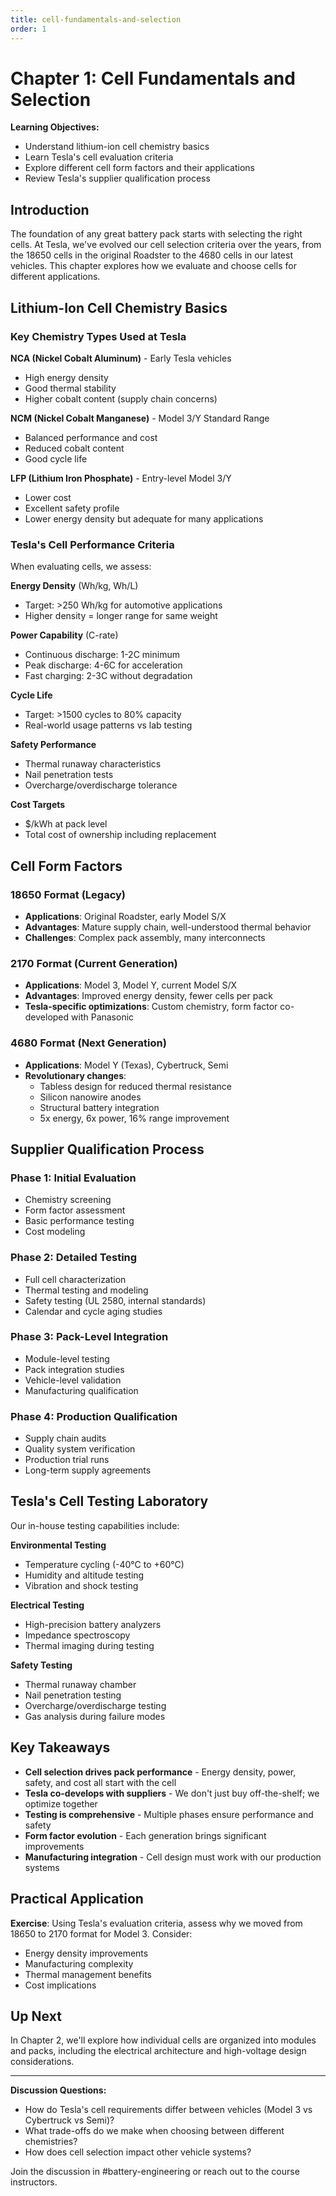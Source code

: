 ```yaml
---
title: cell-fundamentals-and-selection
order: 1
---
```


# Chapter 1: Cell Fundamentals and Selection

**Learning Objectives:**
- Understand lithium-ion cell chemistry basics
- Learn Tesla's cell evaluation criteria
- Explore different cell form factors and their applications
- Review Tesla's supplier qualification process

## Introduction

The foundation of any great battery pack starts with selecting the right cells. At Tesla, we've evolved our cell selection criteria over the years, from the 18650 cells in the original Roadster to the 4680 cells in our latest vehicles. This chapter explores how we evaluate and choose cells for different applications.

## Lithium-Ion Cell Chemistry Basics

### Key Chemistry Types Used at Tesla

**NCA (Nickel Cobalt Aluminum)** - Early Tesla vehicles
- High energy density
- Good thermal stability
- Higher cobalt content (supply chain concerns)

**NCM (Nickel Cobalt Manganese)** - Model 3/Y Standard Range
- Balanced performance and cost
- Reduced cobalt content
- Good cycle life

**LFP (Lithium Iron Phosphate)** - Entry-level Model 3/Y
- Lower cost
- Excellent safety profile
- Lower energy density but adequate for many applications

### Tesla's Cell Performance Criteria

When evaluating cells, we assess:

**Energy Density** (Wh/kg, Wh/L)
- Target: >250 Wh/kg for automotive applications
- Higher density = longer range for same weight

**Power Capability** (C-rate)
- Continuous discharge: 1-2C minimum
- Peak discharge: 4-6C for acceleration
- Fast charging: 2-3C without degradation

**Cycle Life**
- Target: >1500 cycles to 80% capacity
- Real-world usage patterns vs lab testing

**Safety Performance**
- Thermal runaway characteristics
- Nail penetration tests
- Overcharge/overdischarge tolerance

**Cost Targets**
- $/kWh at pack level
- Total cost of ownership including replacement

## Cell Form Factors

### 18650 Format (Legacy)
- **Applications**: Original Roadster, early Model S/X
- **Advantages**: Mature supply chain, well-understood thermal behavior
- **Challenges**: Complex pack assembly, many interconnects

### 2170 Format (Current Generation)
- **Applications**: Model 3, Model Y, current Model S/X
- **Advantages**: Improved energy density, fewer cells per pack
- **Tesla-specific optimizations**: Custom chemistry, form factor co-developed with Panasonic

### 4680 Format (Next Generation)
- **Applications**: Model Y (Texas), Cybertruck, Semi
- **Revolutionary changes**: 
  - Tabless design for reduced thermal resistance
  - Silicon nanowire anodes
  - Structural battery integration
  - 5x energy, 6x power, 16% range improvement

## Supplier Qualification Process

### Phase 1: Initial Evaluation
- Chemistry screening
- Form factor assessment  
- Basic performance testing
- Cost modeling

### Phase 2: Detailed Testing
- Full cell characterization
- Thermal testing and modeling
- Safety testing (UL 2580, internal standards)
- Calendar and cycle aging studies

### Phase 3: Pack-Level Integration
- Module-level testing
- Pack integration studies
- Vehicle-level validation
- Manufacturing qualification

### Phase 4: Production Qualification
- Supply chain audits
- Quality system verification
- Production trial runs
- Long-term supply agreements

## Tesla's Cell Testing Laboratory

Our in-house testing capabilities include:

**Environmental Testing**
- Temperature cycling (-40°C to +60°C)
- Humidity and altitude testing
- Vibration and shock testing

**Electrical Testing**
- High-precision battery analyzers
- Impedance spectroscopy
- Thermal imaging during testing

**Safety Testing**
- Thermal runaway chamber
- Nail penetration testing
- Overcharge/overdischarge testing
- Gas analysis during failure modes

## Key Takeaways

- **Cell selection drives pack performance** - Energy density, power, safety, and cost all start with the cell
- **Tesla co-develops with suppliers** - We don't just buy off-the-shelf; we optimize together
- **Testing is comprehensive** - Multiple phases ensure performance and safety
- **Form factor evolution** - Each generation brings significant improvements
- **Manufacturing integration** - Cell design must work with our production systems

## Practical Application

**Exercise**: Using Tesla's evaluation criteria, assess why we moved from 18650 to 2170 format for Model 3. Consider:
- Energy density improvements
- Manufacturing complexity
- Thermal management benefits
- Cost implications

## Up Next

In Chapter 2, we'll explore how individual cells are organized into modules and packs, including the electrical architecture and high-voltage design considerations.

---

**Discussion Questions:**
- How do Tesla's cell requirements differ between vehicles (Model 3 vs Cybertruck vs Semi)?
- What trade-offs do we make when choosing between different chemistries?
- How does cell selection impact other vehicle systems?

Join the discussion in #battery-engineering or reach out to the course instructors. 